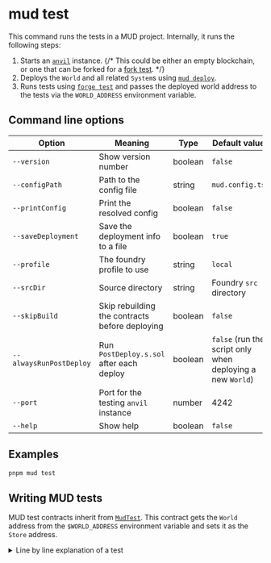 # mud test

This command runs the tests in a MUD project. Internally, it runs the following steps:

1. Starts an [`anvil`](https://book.getfoundry.sh/reference/anvil/) instance.
   {/* This could be either an empty blockchain, or one that can be forked for a [fork test](https://book.getfoundry.sh/forge/fork-testing). */}
1. Deploys the `World` and all related `System`s using [`mud deploy`](./deploy).
1. Runs tests using [`forge test`](https://book.getfoundry.sh/forge/tests) and passes the deployed world address to the tests via the `WORLD_ADDRESS` environment variable.

## Command line options

| Option                  | Meaning                                        | Type    | Default value                                              |
| ----------------------- | ---------------------------------------------- | ------- | ---------------------------------------------------------- |
| `--version`             | Show version number                            | boolean | `false`                                                    |
| `--configPath`          | Path to the config file                        | string  | `mud.config.ts`                                            |
| `--printConfig`         | Print the resolved config                      | boolean | `false`                                                    |
| `--saveDeployment`      | Save the deployment info to a file             | boolean | `true`                                                     |
| `--profile`             | The foundry profile to use                     | string  | `local`                                                    |
| `--srcDir`              | Source directory                               | string  | Foundry `src` directory                                    |
| `--skipBuild`           | Skip rebuilding the contracts before deploying | boolean | `false`                                                    |
| `--alwaysRunPostDeploy` | Run `PostDeploy.s.sol` after each deploy       | boolean | `false` (run the script only when deploying a new `World`) |
| `--port`                | Port for the testing `anvil` instance          | number  | 4242                                                       |
| `--help`                | Show help                                      | boolean | `false`                                                    |

## Examples

```sh copy
pnpm mud test
```

## Writing MUD tests

MUD test contracts inherit from [`MudTest`](https://github.com/latticexyz/mud/blob/main/packages/world/test/MudTest.t.sol).
This contract gets the `World` address from the `$WORLD_ADDRESS` environment variable and sets it as the `Store` address.

<details>

<summary>Line by line explanation of a test</summary>

This is an explanation of [the test](https://github.com/latticexyz/mud/blob/main/templates/react/packages/contracts/test/TasksTest.t.sol) for the [React template](https://github.com/latticexyz/mud/tree/main/templates/react) contracts.

```solidity
// SPDX-License-Identifier: MIT
pragma solidity >=0.8.21;

import "forge-std/Test.sol";
import { MudTest } from "@latticexyz/world/test/MudTest.t.sol";
```

Import the general definitions required in all MUD tests.

```solidity
import { IWorld } from "../src/codegen/world/IWorld.sol";
import { Tasks, TasksData } from "../src/codegen/index.sol";
```

Import the definitions required for this test, the `World` we can access and the tables we'll use.

```solidity
contract TasksTest is MudTest {
  function testWorldExists() public {
```

MUD tests are [Foundry tests](https://book.getfoundry.sh/forge/tests).
Any public function that starts with `test` is a test that gets executed.

```solidity
    uint256 codeSize;
    address addr = worldAddress;
```

The `World` address comes from the [`MudTest`](https://github.com/latticexyz/mud/blob/main/packages/world/test/MudTest.t.sol#L11).

```solidity
    assembly {
      codeSize := extcodesize(addr)
    }
    assertTrue(codeSize > 0);
  }
```

Use [`extcodesize`](https://www.evm.codes/#3b?fork=shanghai) to get the size of the `World` contract.
If the deploy process failed, there wouldn't be any code there.

```solidity
  function testTasks() public {
    // Expect task to exist that we created during PostDeploy script
    TasksData memory task = Tasks.get("1");
```

Use the structure for a table entry's values that is created as part of code generation.

```solidity
    assertEq(task.description, "Walk the dog");
    assertEq(task.completedAt, 0);
```

Verify the information that is prepopulated by [the `PostDeploy.s.sol` script](https://github.com/latticexyz/mud/blob/main/templates/react/packages/contracts/script/PostDeploy.s.sol).

```solidity
    // Expect the task to be completed after calling completeTask from our TasksSystem
    IWorld(worldAddress).completeTask("1");
```

Call a `System` to modify the table data.

```solidity
    assertEq(Tasks.getCompletedAt("1"), block.timestamp);
  }
}
```

Verify that the call changed the data correctly.

</details>
